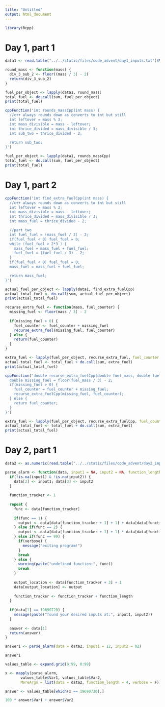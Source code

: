 ```yaml
---
title: "Untitled"
output: html_document
---
```

```r
library(Rcpp)
```

# Day 1, part 1

```r
data1 <- read.table("../../static/files/code_advent/day1_inputs.txt")$V1
```

```r
round_mass <- function(mass) {
  div_3_sub_2 <- floor((mass / 3) - 2)
  return(div_3_sub_2)
}

fuel_per_object <- lapply(data1, round_mass)
total_fuel <- do.call(sum, fuel_per_object)
print(total_fuel)

```


```r
cppFunction('int rounds_massCpp(int mass) {
  //c++ always rounds down as converts to int but still
  int leftover = mass % 3;
  int mass_divisible = mass - leftover;
  int thrice_divided = mass_divisible / 3;
  int sub_two = thrice_divided - 2;
  
  return sub_two;
}')

fuel_per_object <- lapply(data1, rounds_massCpp)
total_fuel <- do.call(sum, fuel_per_object)
print(total_fuel)

```

# Day 1, part 2


```r
cppFunction('int find_extra_fuelCpp(int mass) {
  //c++ always rounds down as converts to int but still
  int leftover = mass % 3;
  int mass_divisible = mass - leftover;
  int thrice_divided = mass_divisible / 3;
  int mass_fuel = thrice_divided - 2;

  //part two
  int fuel_fuel = (mass_fuel / 3) - 2;
  if(fuel_fuel < 0) fuel_fuel = 0;
  while (fuel_fuel > 2*3 ) {
    mass_fuel = mass_fuel + fuel_fuel;
    fuel_fuel = (fuel_fuel / 3) - 2;
  }
  if(fuel_fuel < 0) fuel_fuel = 0;
  mass_fuel = mass_fuel + fuel_fuel;

  return mass_fuel;
}')

actual_fuel_per_object <- lapply(data1, find_extra_fuelCpp)
actual_total_fuel <- do.call(sum, actual_fuel_per_object)
print(actual_total_fuel)

```

```r
recurse_extra_fuel <- function(mass, fuel_counter) {
  missing_fuel <- floor(mass / 3) - 2
  
  if(missing_fuel > 0) {
    fuel_counter <- fuel_counter + missing_fuel
    recurse_extra_fuel(missing_fuel, fuel_counter)
  } else {
    return(fuel_counter)
  }
}

extra_fuel <- lapply(fuel_per_object, recurse_extra_fuel, fuel_counter = 0)
actual_total_fuel <- total_fuel + do.call(sum, extra_fuel)
print(actual_total_fuel)

```


```r
cppFunction('double recurse_extra_fuelCpp(double fuel_mass, double fuel_counter) {
  double missing_fuel = floor(fuel_mass / 3) - 2;
  if(missing_fuel > 0) {
    fuel_counter = fuel_counter + missing_fuel;
    recurse_extra_fuelCpp(missing_fuel, fuel_counter);
  } else {
    return fuel_counter;
  }
}')

extra_fuel <- lapply(fuel_per_object, recurse_extra_fuelCpp, fuel_counter = 0)
actual_total_fuel <- total_fuel + do.call(sum, extra_fuel)
print(actual_total_fuel)

```

# Day 2, part 1

```r
data2 <- as.numeric(read.table("../../static/files/code_advent/day2_inputs.txt", sep = ","))
```

```r
parse_alarm <- function(data, input1 = NA, input2 = NA, function_length = 4, verbose = T) {
  if(!is.na(input1) & !is.na(input2)) {
    data[2] <- input1; data[3] <- input2
  }
  
  function_tracker <- 1
  
  repeat {
    func <- data[function_tracker]
    
    if(func == 1) {
      output <- data[data[function_tracker + 1] + 1] + data[data[function_tracker + 2] + 1]
    } else if(func == 2) {
      output <- data[data[function_tracker + 1] + 1] * data[data[function_tracker + 2] + 1]
    } else if(func == 99) {
      if(verbose) {
        message("exiting program!")
      }
      break
    } else {
      warning(paste("undefined function:", func))
      break
    }
    
    output_location <- data[function_tracker + 3] + 1
    data[output_location] <- output
    
    function_tracker <- function_tracker + function_length
  }
  
  if(data[1] == 19690720) {
    message(paste("found your desired inputs at:", input1, input2))
  }
  
  answer <- data[1]
  return(answer)
}
```

```r
answer1 <- parse_alarm(data = data2, input1 = 12, input2 = 02)

answer1
```


```r
values_table <- expand.grid(0:99, 0:99)

x <- mapply(parse_alarm,
       values_table$Var1, values_table$Var2,
       MoreArgs = list(data = data2, function_length = 4, verbose = F))

```

```r
answer <- values_table[which(x == 19690720),]

100 * answer$Var1 + answer$Var2
```


